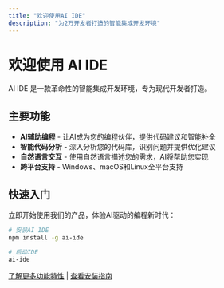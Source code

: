 ```yaml
---
title: "欢迎使用AI IDE"
description: "为2万开发者打造的智能集成开发环境"
---
```


# 欢迎使用 AI IDE

AI IDE 是一款革命性的智能集成开发环境，专为现代开发者打造。

## 主要功能

- **AI辅助编程** - 让AI成为您的编程伙伴，提供代码建议和智能补全
- **智能代码分析** - 深入分析您的代码库，识别问题并提供优化建议 
- **自然语言交互** - 使用自然语言描述您的需求，AI将帮助您实现
- **跨平台支持** - Windows、macOS和Linux全平台支持

## 快速入门

立即开始使用我们的产品，体验AI驱动的编程新时代：

```bash
# 安装AI IDE
npm install -g ai-ide

# 启动IDE
ai-ide
```

[了解更多功能特性](/features) | [查看安装指南](/getting-started/installation)
